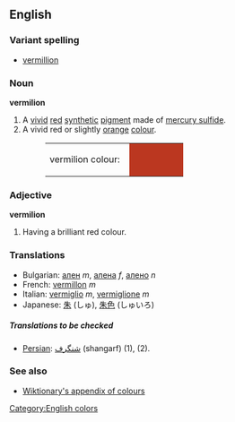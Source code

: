 ==English==

===Variant spelling===
*[[vermillion]]

===Noun===
'''vermilion'''
# A [[vivid]] [[red]] [[synthetic]] [[pigment]] made of [[mercury sulfide]].
# A vivid red or slightly [[orange]] [[colour]].
#:<table><tr><td>vermilion colour: &nbsp;</td><td bgcolor="#BB3720" width="80" height="20"></td></tr></table>

===Adjective===
'''vermilion'''
# Having a brilliant red colour.

===Translations===
*Bulgarian: [[ален]] ''m'', [[алена]] ''f'', [[алено]] ''n''
*French: [[vermillon]] ''m''
*Italian: [[vermiglio]] ''m'', [[vermiglione]] ''m''
*Japanese: [[朱]] (しゅ), [[朱色]] (しゅいろ)

=====Translations to be checked=====
<!--Remove this section once all of the translations below have been moved into the tables above.-->
{{checktrans}}

*[[Persian]]: [[شنگرف]] (shangarf) (1), (2).

===See also===
*[[Wiktionary_Appendix:Colours|Wiktionary's appendix of colours]]

[[Category:English colors]]